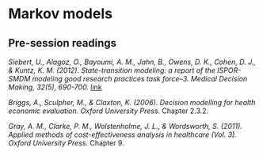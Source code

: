 # Markov models {#markov}

## Pre-session readings

*Siebert, U., Alagoz, O., Bayoumi, A. M., Jahn, B., Owens, D. K., Cohen, D. J., & Kuntz, K. M. (2012). State-transition modeling: a report of the ISPOR-SMDM modeling good research practices task force–3. Medical Decision Making, 32(5), 690-700.* [link](https://www.valueinhealthjournal.com/action/showPdf?pii=S1098-3015%2812%2901654-3)

*Briggs, A., Sculpher, M., & Claxton, K. (2006). Decision modelling for health economic evaluation. Oxford University Press.* Chapter 2.3.2.

*Gray, A. M., Clarke, P. M., Wolstenholme, J. L., & Wordsworth, S. (2011). Applied methods of cost-effectiveness analysis in healthcare (Vol. 3). Oxford University Press.* Chapter 9.


